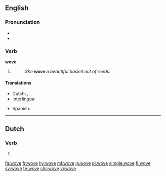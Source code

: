 {{also|weaved}}
==English==

===Pronunciation===
* {{IPA|/ˈwəʊv/}}
* {{rhymes|əʊv}}

===Verb===
'''wove'''

# {{en-simple past of|weave}}
#: ''She '''wove''' a beautiful basket out of reeds.''

====Translations====
{{trans-top|simple past of ''to weave''}}
* Dutch: {{t+|nl|weefde}}, {{t+|nl|weefden}}
* Interlingua: {{t|ia|texeva}}
{{trans-mid}}
* Spanish: {{t+|es|tejía}}
{{trans-bottom}}

----

==Dutch==

===Verb===
{{nl-verb-form}}

# {{nl-verb form of|n=sg|t=past|m=subj|wuiven}}

[[fa:wove]]
[[fr:wove]]
[[hy:wove]]
[[ml:wove]]
[[ja:wove]]
[[pl:wove]]
[[simple:wove]]
[[fi:wove]]
[[sv:wove]]
[[te:wove]]
[[chr:wove]]
[[vi:wove]]